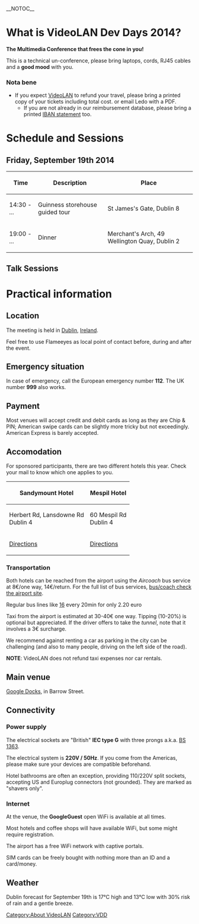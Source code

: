 __NOTOC__
{{VDD}}
= What is VideoLAN Dev Days 2014? =

'''The Multimedia Conference that frees the cone in you!'''

This is a technical un-conference, please bring laptops, cords, RJ45 cables and a '''good mood''' with you.

=== Nota bene ===
* If you expect [[VideoLAN]] to refund your travel, please bring a printed copy of your tickets including total cost. or email Ledo with a PDF.
** If you are not already in our reimbursement database, please bring a printed [[wikipedia:IBAN|IBAN statement]] too.

= Schedule and Sessions =

== Friday, September 19th 2014 ==

{| class="wikitable" width="80%"
|-
! Time
! Description
! Place
|-
! 14:30 - ... 
| Guinness storehouse guided tour || St James's Gate, Dublin 8
|-
! 19:00 - ... 
| Dinner || Merchant's Arch, 49 Wellington Quay, Dublin 2
|}

== Talk Sessions ==
{{:VDD14/Sessions}}

= Practical information =

== Location ==
The meeting is held in [http://en.wikivoyage.org/wiki/Dublin Dublin], [http://en.wikivoyage.org/wiki/Ireland Ireland].

Feel free to use Flameeyes as local point of contact before, during and after the event.

== Emergency situation ==
In case of emergency, call the European emergency number '''112'''. The UK number '''999''' also works.

== Payment ==
Most venues will accept credit and debit cards as long as they are Chip & PIN; American swipe cards can be slightly more tricky but not exceedingly. American Express is barely accepted.

== Accomodation ==

For sponsored participants, there are two different hotels this year. Check your mail to know which one applies to you.
{| class="wikitable" width="600px"
|-
! Sandymount Hotel
! Mespil Hotel
|-
| Herbert Rd, Lansdowne Rd<br/>Dublin 4
| 60 Mespil Rd<br/>Dublin 4
|-
| [http://www.sandymounthotel.ie/en/dublin/directions-map/ Directions]
| [http://www.mespilhotel.com/en/location-dublin/directions/ Directions]
|}
=== Transportation ===
Both hotels can be reached from the airport using the ''Aircoach'' bus service at 8€/one way, 14€/return. For the full list of bus services, [http://www.dublinairport.com/gns/to-from-the-airport/by-bus-or-coach.aspx bus/coach check the airport site].

Regular bus lines like [http://www.dublinbus.ie/en/Your-Journey1/Timetables/All-Timetables/16-/ 16] every 20min for only 2.20 euro

Taxi from the airport is estimated at 30-40€ one way. Tipping (10-20%) is optional but appreciated. If the driver offers to take the ''tunnel'', note that it involves a 3€ surcharge.

We recommend against renting a car as parking in the city can be challenging (and also to many people, driving on the left side of the road).

'''NOTE''': VideoLAN does not refund taxi expenses nor car rentals.

== Main venue ==

[https://www.google.ie/maps/place/Google+Docks/@53.339791,-6.236544,17z/data=!3m1!4b1!4m2!3m1!1s0x48670eeb13a9dd27:0x8c0b7757e533c712 Google Docks], in Barrow Street.

== Connectivity ==

=== Power supply ===

The electrical sockets are "British" '''IEC type G''' with three prongs a.k.a. [http://www.bs1363.org.uk/ BS 1363].

The electrical system is '''220V / 50Hz'''. If you come from the Americas, please make sure your devices are compatible beforehand.

Hotel bathrooms are often an exception, providing 110/220V split sockets, accepting US and Europlug connectors (not grounded). They are marked as "shavers only".

=== Internet ===

At the venue, the '''GoogleGuest''' open WiFi is available at all times.

Most hotels and coffee shops will have available WiFi, but some might require registration.

The airport has a free WiFi network with captive portals.

SIM cards can be freely bought with nothing more than an ID and a card/money.

== Weather ==
Dublin forecast for September 19th is 17°C high and 13°C low with 30% risk of rain and a gentle breeze.

[[Category:About VideoLAN]]
[[Category:VDD]]